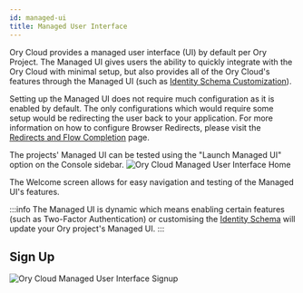 ```yaml
---
id: managed-ui
title: Managed User Interface
---
```


Ory Cloud provides a managed user interface (UI) by default per Ory Project. The Managed UI gives users the ability
to quickly integrate with the Ory Cloud with minimal setup, but also provides all of the Ory Cloud's features
through the Managed UI (such as [Identity Schema Customization](./identity.mdx)).

Setting up the Managed UI does not require much configuration as it is enabled by default.
The only configurations which would require some setup would be redirecting the user back to your application.
For more information on how to configure Browser Redirects, please visit the [Redirects and Flow Completion](./redirects.mdx) page.

The projects' Managed UI can be tested using the "Launch Managed UI" option on the Console sidebar.
![Ory Cloud Managed User Interface Home](../images/managed-ui/managed-ui-home.png)

The Welcome screen allows for easy navigation and testing of the Managed UI's features.

:::info
The Managed UI is dynamic which means enabling certain features (such as Two-Factor Authentication)
or customising the [Identity Schema](./identity.mdx) will update your Ory project's Managed UI.
:::

## Sign Up

![Ory Cloud Managed User Interface Signup](../images/managed-ui/managed-ui-signup.png)

